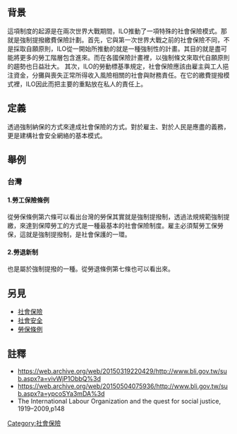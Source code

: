 {{多個問題|
{{original research|time=2015-06-22T14:18:34+00:00}}
{{refimprove|time=2015-06-22T14:18:34+00:00}}
{{Orphan|time=2016-05-20T08:28:05+00:00}}
}}
== 背景 ==
這項制度的起源是在兩次世界大戰期間，ILO推動了一項特殊的社會保險模式。那就是強制提撥繳費保險計劃。首先，它與第一次世界大戰之前的社會保險不同，不是採取自願原則，ILO從一開始所推動的就是一種強制性的計畫。其目的就是盡可能將更多的勞工階層包含進來。而在各國保險計畫裡，以強制條文來取代自願原則的趨勢也日益壯大。 其次，ILO的勞動標基準規定，社會保險應該由雇主與工人挹注資金，分攤與喪失正常所得收入風險相關的社會與財務責任。在它的繳費提撥模式裡，ILO因此而把主要的重點放在私人的責任上。

== 定義 ==
透過強制納保的方式來達成社會保險的方式。對於雇主、對於人民是應盡的義務，更是建構社會安全網絡的基本模式。
== 舉例 ==
    
=== 台灣 ===
==== 1.勞工保險條例 ====
從勞保條例第六條可以看出台灣的勞保其實就是強制提撥制，透過法規規範強制提繳，來達到保障勞工的方式是一種最基本的社會保險制度。雇主必須幫勞工保勞保，這就是強制提撥制，是社會保護的一環。

==== 2.勞退新制 ====
也是屬於強制提撥的一種。從勞退條例第七條也可以看出來。

== 另見 ==
*[[社會保險|社會保險]]
*[[社會安全|社會安全]]
*[[勞保條例|勞保條例]]

== 註釋==
*https://web.archive.org/web/20150319220429/http://www.bli.gov.tw/sub.aspx?a=vivWjP1ObbQ%3d
*https://web.archive.org/web/20150504075936/http://www.bli.gov.tw/sub.aspx?a=ypcoSYa3mDA%3d
*The International Labour Organization and the quest for social justice, 1919–2009,p148

[[Category:社會保險|Category:社會保險]]